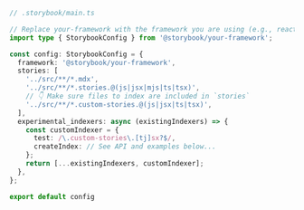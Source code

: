 ```ts
// .storybook/main.ts

// Replace your-framework with the framework you are using (e.g., react-webpack5, vue3-vite)
import type { StorybookConfig } from '@storybook/your-framework';

const config: StorybookConfig = {
  framework: '@storybook/your-framework',
  stories: [
    '../src/**/*.mdx',
    '../src/**/*.stories.@(js|jsx|mjs|ts|tsx)',
    // 👇 Make sure files to index are included in `stories`
    '../src/**/*.custom-stories.@(js|jsx|ts|tsx)',
  ],
  experimental_indexers: async (existingIndexers) => {
    const customIndexer = {
      test: /\.custom-stories\.[tj]sx?$/,
      createIndex: // See API and examples below...
    };
    return [...existingIndexers, customIndexer];
  },
};

export default config
```

